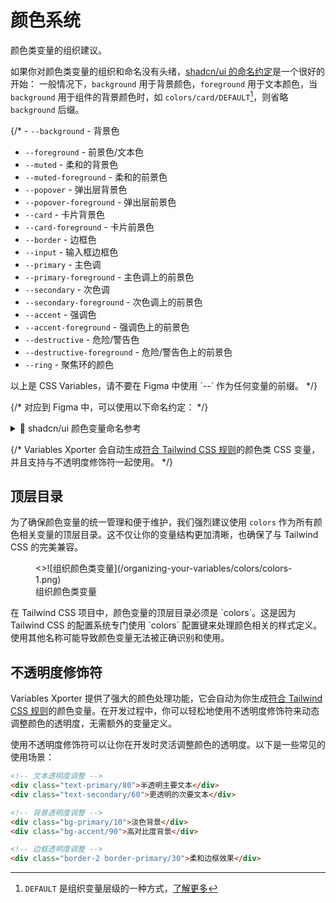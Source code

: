 
# 颜色系统
颜色类变量的组织建议。

如果你对颜色类变量的组织和命名没有头绪，[shadcn/ui 的命名约定](https://ui.shadcn.com/docs/theming#convention)是一个很好的开始：
一般情况下，`background` 用于背景颜色，`foreground` 用于文本颜色，当 `background` 用于组件的背景颜色时，如 `colors/card/DEFAULT`[^1]，则省略 `background` 后缀。

{/* - `--background` - 背景色
- `--foreground` - 前景色/文本色
- `--muted` - 柔和的背景色
- `--muted-foreground` - 柔和的前景色
- `--popover` - 弹出层背景色
- `--popover-foreground` - 弹出层前景色
- `--card` - 卡片背景色
- `--card-foreground` - 卡片前景色
- `--border` - 边框色
- `--input` - 输入框边框色
- `--primary` - 主色调
- `--primary-foreground` - 主色调上的前景色
- `--secondary` - 次色调
- `--secondary-foreground` - 次色调上的前景色
- `--accent` - 强调色
- `--accent-foreground` - 强调色上的前景色
- `--destructive` - 危险/警告色
- `--destructive-foreground` - 危险/警告色上的前景色
- `--ring` - 聚焦环的颜色

<Callout type="warning" emoji="⚠️">
  以上是 CSS Variables，请不要在 Figma 中使用 `--` 作为任何变量的前缀。
</Callout> */}

{/* 对应到 Figma 中，可以使用以下命名约定： */}

<details>
  {/* prettier-ignore */}
  <summary>🎯 shadcn/ui 颜色变量命名参考</summary>
- `colors/background/DEFAULT` - 页面主背景色
- `colors/foreground/DEFAULT` - 主要文本颜色
- `colors/muted/DEFAULT` - 次要背景色，用于柔和的视觉层次
- `colors/muted/foreground` - 次要文本颜色，用于辅助信息
- `colors/popover/DEFAULT` - 弹出层背景色，确保与主背景有适当区分
- `colors/popover/foreground` - 弹出层文本颜色
- `colors/card/DEFAULT` - 卡片背景色，用于内容区块
- `colors/card/foreground` - 卡片内文本颜色
- `colors/border/DEFAULT` - 边框颜色，用于分隔视觉元素
- `colors/input/DEFAULT` - 输入框边框颜色
- `colors/primary/DEFAULT` - 品牌主色调，用于主要按钮和重点元素
- `colors/primary/foreground` - 主色调上的文本颜色
- `colors/secondary/DEFAULT` - 品牌次色调，用于次要操作和界面元素
- `colors/secondary/foreground` - 次色调上的文本颜色
- `colors/accent/DEFAULT` - 强调色，用于突出显示特定元素
- `colors/accent/foreground` - 强调色上的文本颜色
- `colors/destructive/DEFAULT` - 警示色，用于危险操作和错误提示
- `colors/destructive/foreground` - 警示色上的文本颜色
- `colors/ring/DEFAULT` - 焦点环颜色，用于交互反馈
</details>


{/* <Callout type="info" emoji="💡">
  Variables Xporter 会自动生成[符合 Tailwind CSS 规则](https://tailwindcss.com/docs/customizing-colors#using-css-variables)的颜色类 CSS 变量，并且支持与不透明度修饰符一起使用。
</Callout> */}

## 顶层目录
为了确保颜色变量的统一管理和便于维护，我们强烈建议使用 `colors` 作为所有颜色相关变量的顶层目录。这不仅让你的变量结构更加清晰，也确保了与 Tailwind CSS 的完美兼容。

<figure className="mt-6">
  <>![组织颜色类变量](/organizing-your-variables/colors/colors-1.png)</>
  <figcaption>
    组织颜色类变量
  </figcaption>
</figure>

<Callout type="error" emoji="🚨">
  在 Tailwind CSS 项目中，颜色变量的顶层目录必须是 `colors`。这是因为 Tailwind CSS 的配置系统专门使用 `colors` 配置键来处理颜色相关的样式定义。使用其他名称可能导致颜色变量无法被正确识别和使用。
</Callout>

## 不透明度修饰符

Variables Xporter 提供了强大的颜色处理功能，它会自动为你生成[符合 Tailwind CSS 规则](https://tailwindcss.com/docs/customizing-colors#using-css-variables)的颜色变量。在开发过程中，你可以轻松地使用不透明度修饰符来动态调整颜色的透明度，无需额外的变量定义。

<Callout type="info" emoji="💡">
  使用不透明度修饰符可以让你在开发时灵活调整颜色的透明度。以下是一些常见的使用场景：

  ```html
  <!-- 文本透明度调整 -->
  <div class="text-primary/80">半透明主要文本</div>
  <div class="text-secondary/60">更透明的次要文本</div>

  <!-- 背景透明度调整 -->
  <div class="bg-primary/10">淡色背景</div>
  <div class="bg-accent/90">高对比度背景</div>

  <!-- 边框透明度调整 -->
  <div class="border-2 border-primary/30">柔和边框效果</div>
  ```
</Callout>

[^1]: `DEFAULT` 是组织变量层级的一种方式，[了解更多](/docs/organizing-your-variables/principles#use-default-value)
